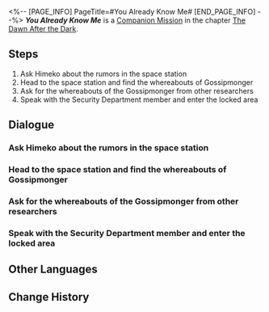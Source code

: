 <%-- [PAGE_INFO]
PageTitle=#You Already Know Me#
[END_PAGE_INFO] --%>
{{Stub|Dialogue.}}
{{Mission Infobox
|id            = 2000201
|title         = 
|image         = Mission You Already Know Me.png{{subst:void|<!--$UPLOAD:<<SpriteOutput/Chronicle/2000201.png>-<Mission You Already Know Me.png>-<Fate's Atlas Images>>-->}}
|type          = Companion
|event_name    = 
|chapter       = The Dawn After the Dark (Companion Mission Chapter)
|requirements  = 
* [[Adventure Mission]] ''[[Road to Revival]]'' completed
* [[Trailblaze Mission]] ''[[Not Good With Farewells]]'' completed
* Reach [[Trailblaze Level]] 17
|summary       = You received an invitation to an anonymous group chat on the space station, where rumors about Asta "feathering her nest" were circulating...<br />However, what surprised you goes beyond Asta's wealth as you uncovered the truth...
|characters    = Curious Researcher; Himeko; Off Work Researcher; Pom-Pom; Researcher Talking to Herself; Researcher at a Loss; Security Department Member; Surprised Researcher; Trailblazer; Welt
|startLocation = [[Astral Express]] - [[Parlor Car]]
|world         = Astral Express
|area          = Parlor Car
|prev          = 
|next          = Signs of Fragmentum
|rewards       = Trailblaze EXP*350; Stellar Jade*60; Adventure Log*6; Hertareum*100; "Flashpoint"*1 { text = "Flashpoint" }; Credit*20,000
}}
'''''You Already Know Me''''' is a [[Companion Mission]] in the chapter [[The Dawn After the Dark (Companion Mission Chapter)|The Dawn After the Dark]].

==Steps==
# Ask Himeko about the rumors in the space station
# Head to the space station and find the whereabouts of Gossipmonger
# Ask for the whereabouts of the Gossipmonger from other researchers
# Speak with the Security Department member and enter the locked area

<!--
==Gameplay Notes==

--><!--
==Trial Character==

-->
==Dialogue==
{{Stub Dialogue}}
{{Dialogue End}}

===Ask Himeko about the rumors in the space station{{subst:void|<!--200020101-->}}===
{{Mission Description|type=companion|location=Parlor Car|update|A mysterious person gets you into the anonymous group chat for the space station, where a rumor about Asta misappropriating public funds is gaining popularity.<br />Righteous as you are, you want to step up and challenge this rumor, but where will you start your investigation?<br />As you puzzle over this, a sudden thought comes to you &mdash; why not ask the omnipotent Himeko?}}
{{Dialogue Start}}
:{{tx}}
{{Dialogue End}}

===Head to the space station and find the whereabouts of Gossipmonger{{subst:void|<!--200020102-->}}===
{{Mission Description|type=companion|location=Master Control Zone|update|Himeko recommends you to find the person making the rumor. With her help, you learn that a researcher nicknamed "Gossipmonger" may know the true identity of the one who created the rumor.<br />You decide to look for Gossipmonger at the place she frequents.}}
{{Dialogue Start}}
:{{tx}}
{{Dialogue End}}

===Ask for the whereabouts of the Gossipmonger from other researchers{{subst:void|<!--200020103-->}}===
{{Mission Description|type=companion|location=Master Control Zone|update|You waited for the Gossipmonger at her usual spot for what seemed like a long time when you realized from the researchers around that the gossip has already spread.<br />You couldn't wait for the Gossipmonger to show up, although you did manage to get her whereabouts from other researchers.}}
{{Dialogue Start}}
:{{tx}}
{{Dialogue End}}

===Speak with the Security Department member and enter the locked area{{subst:void|<!--200020104-->}}===
{{Mission Description|type=companion|location=Master Control Zone|update|You make your way toward the Special Purpose Lab, but the Security Department has already locked down the entire area. You decide to ask Security Department members about the area in which the Gossipmonger is trapped.<br />Despite their repeated attempts to discourage you, you insist on entering the blocked area to rescue the Gossipmonger, Pamela.}}
{{Dialogue Start}}
:{{tx}}
{{Dialogue End}}

==Other Languages==
{{Other Languages
|en   = You Already Know Me
|zhs  = 知名不具
|zht  = 知名不具
|ja   = 名乗るほどの者ではない
|ko   = 무명인사
|es   = Ya me conoces
|fr   = Tu-me-connais-déjà
|ru   = ТыМеняЗнаешь
|th   = คนที่คุณก็รู้ว่าใคร
|vi   = Có Biết Tôi Không
|de   = Du_kennst_mich_schon
|id   = Kamu Tahu Aku
|pt   = Você Já me Conhece
}}

==Change History==
{{Change History|1.0}}
